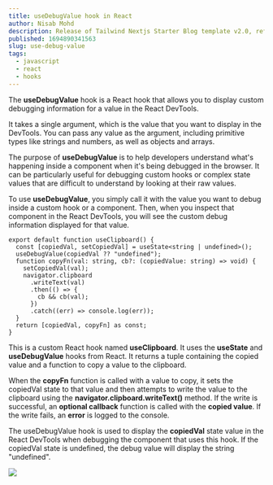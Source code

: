 ```yaml
---
title: useDebugValue hook in React
author: Nisab Mohd
description: Release of Tailwind Nextjs Starter Blog template v2.0, refactored with Nextjs App directory and React Server Components setup.Discover the new features and how to migrate from V1.
published: 1694890341563
slug: use-debug-value
tags:
  - javascript
  - react
  - hooks
---
```


The **useDebugValue** hook is a React hook that allows you to display custom debugging information for a value in the React DevTools.

It takes a single argument, which is the value that you want to display in the DevTools. You can pass any value as the argument, including primitive types like strings and numbers, as well as objects and arrays.

The purpose of **useDebugValue** is to help developers understand what's happening inside a component when it's being debugged in the browser. It can be particularly useful for debugging custom hooks or complex state values that are difficult to understand by looking at their raw values.

To use **useDebugValue**, you simply call it with the value you want to debug inside a custom hook or a component. Then, when you inspect that component in the React DevTools, you will see the custom debug information displayed for that value.

```tsx showLineNumbers  {3}
export default function useClipboard() {
  const [copiedVal, setCopiedVal] = useState<string | undefined>();
  useDebugValue(copiedVal ?? "undefined");
  function copyFn(val: string, cb?: (copiedValue: string) => void) {
    setCopiedVal(val);
    navigator.clipboard
      .writeText(val)
      .then(() => {
        cb && cb(val);
      })
      .catch((err) => console.log(err));
  }
  return [copiedVal, copyFn] as const;
}
```

This is a custom React hook named **useClipboard**. It uses the **useState** and **useDebugValue** hooks from React. It returns a tuple containing the copied value and a function to copy a value to the clipboard.

When the **copyFn** function is called with a value to copy, it sets the copiedVal state to that value and then attempts to write the value to the clipboard using the **navigator.clipboard.writeText()** method. If the write is successful, an **optional callback** function is called with the **copied value**. If the write fails, an **error** is logged to the console.

The useDebugValue hook is used to display the **copiedVal** state value in the React DevTools when debugging the component that uses this hook. If the copiedVal state is undefined, the debug value will display the string "undefined".

<img src="https://cdn.hashnode.com/res/hashnode/image/upload/v1681067873681/f0642c02-a718-4854-9421-d29b0f7d63eb.png?auto=compress,format&format=webp" />
